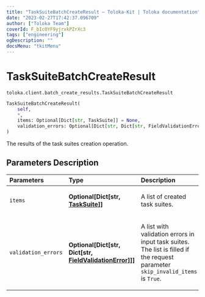 ```yaml
---
title: "TaskSuiteBatchCreateResult — Toloka-Kit | Toloka documentation"
date: "2023-02-27T17:42:37.096709"
author: ["Toloka Team"]
coverId: F_bIcOYF9yjrxkPZrXc3
tags: ["engineering"]
ogDescription: ""
docsMenu: "tkitMenu"
---
```


# TaskSuiteBatchCreateResult
`toloka.client.batch_create_results.TaskSuiteBatchCreateResult`

```python
TaskSuiteBatchCreateResult(
    self,
    *,
    items: Optional[Dict[str, TaskSuite]] = None,
    validation_errors: Optional[Dict[str, Dict[str, FieldValidationError]]] = None
)
```

The results of the task suites creation operation.

## Parameters Description

| Parameters | Type | Description |
| :----------| :----| :-----------|
`items`|**Optional\[Dict\[str, [TaskSuite](/docs/toloka-kit/reference/toloka.client.task_suite.TaskSuite)\]\]**|<p>A list of created task suites.</p>
`validation_errors`|**Optional\[Dict\[str, Dict\[str, [FieldValidationError](/docs/toloka-kit/reference/toloka.client.batch_create_results.FieldValidationError)\]\]\]**|<p>A list with validation errors in input task suites. The list is filled if the request parameter `skip_invalid_items` is `True`.</p>